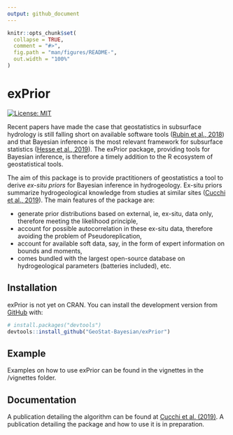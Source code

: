 ```yaml
---
output: github_document
---
```


<!-- README.md is generated from README.Rmd. Please edit that file -->

```r
knitr::opts_chunk$set(
  collapse = TRUE,
  comment = "#>",
  fig.path = "man/figures/README-",
  out.width = "100%"
)
```

# exPrior

<!-- badges: start -->
[![License: MIT](https://img.shields.io/badge/License-MIT-yellow.svg)](https://opensource.org/licenses/MIT)
<!-- badges: end -->

Recent papers have made the case that geostatistics in subsurface hydrology is still falling short on available software tools ([Rubin et al., 2018](https://www.hydrol-earth-syst-sci.net/22/5675/2018/)) and that Bayesian inference is the most relevant framework for subsurface statistics ([Hesse et al., 2019](https://www.frontiersin.org/articles/10.3389/feart.2019.00118/full)). The exPrior package, providing tools for Bayesian inference, is therefore a timely addition to the R ecosystem of geostatistical tools.

The aim of this package is to provide practitioners of geostatistics a tool to derive _ex-situ priors_ for Bayesian inference in hydrogeology. Ex-situ priors summarize hydrogeological knowledge from studies at similar sites  ([Cucchi et al., 2019](https://www.sciencedirect.com/science/article/abs/pii/S0309170818309059)). The main features of the package are:

- generate prior distributions based on external, ie, ex-situ, data only, therefore meeting the likelihood principle,
- account for possible autocorrelation in these ex-situ data, therefore avoiding the problem of Pseudoreplication,
- account for available soft data, say, in the form of expert information on bounds and moments,
- comes bundled with the largest open-source database on hydrogeological parameters (batteries included), etc.


## Installation

exPrior is not yet on CRAN. You can install the development version from [GitHub](https://github.com/) with:

``` r
# install.packages("devtools")
devtools::install_github("GeoStat-Bayesian/exPrior")
```
## Example

Examples on how to use exPrior can be found in the vignettes in the /vignettes folder.

## Documentation

A publication detailing the algorithm can be found at [Cucchi et al. (2019)](https://www.sciencedirect.com/science/article/abs/pii/S0309170818309059). A publication detailing the package and how to use it is in preparation.

